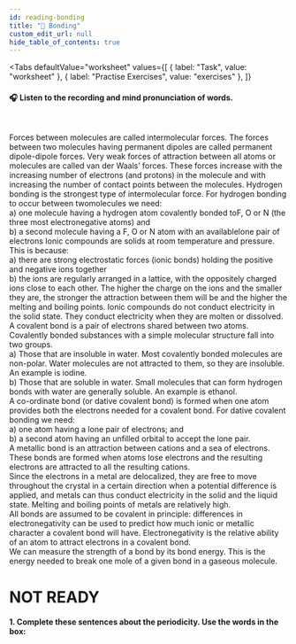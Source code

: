 ```yaml
---
id: reading-bonding
title: "📝 Bonding"
custom_edit_url: null
hide_table_of_contents: true
---
```



<Tabs
  defaultValue="worksheet"
  values={[
    { label: "Task", value: "worksheet" },
    { label: "Practise Exercises", value: "exercises" },
  ]}
>
<TabItem value="worksheet">

#### 🎧️ Listen to the recording and mind pronunciation of words.

<ReactPlayer
  url="/media/504.154e706c.mp3"
  width="100ww"
  height="40px"
  controls={true}
/>

<br />

Forces between molecules are called intermolecular forces. The forces between two molecules having permanent dipoles are called permanent dipole-dipole forces. Very weak forces of attraction between all atoms or molecules are called van der Waals’ forces. These forces increase with the increasing number of electrons (and protons) in the molecule and with increasing the number of contact points between the molecules. Hydrogen bonding is the strongest type of intermolecular force. For hydrogen bonding to occur between twomolecules we need:<br/>
a) one molecule having a hydrogen atom covalently bonded toF, O or N (the three most electronegative atoms) and<br/>
b) a second molecule having a F, O or N atom with an availablelone pair of electrons Ionic compounds are solids at room temperature and pressure. <br/>
This is because:<br/>
a) there are strong electrostatic forces (ionic bonds) holding the positive and negative ions together<br/>
b) the ions are regularly arranged in a lattice, with the oppositely charged ions close to each other. The higher the charge on the ions and the smaller they are, the stronger the attraction between them will be and the higher the melting and boiling points. Ionic compounds do not conduct electricity in the solid state. They conduct electricity when they are molten or dissolved.<br/>
A covalent bond is a pair of electrons shared between two atoms. Covalently bonded substances with a simple molecular structure fall into two groups.<br/>
a) Those that are insoluble in water. Most covalently bonded molecules are non-polar. Water molecules are not attracted to them, so they are insoluble. An example is iodine.<br/>
b) Those that are soluble in water. Small molecules that can form hydrogen bonds with water are generally soluble. An example is ethanol.<br/>
A co-ordinate bond (or dative covalent bond) is formed when one atom provides both the electrons needed for a covalent bond. For dative covalent bonding we need:<br/>
a) one atom having a lone pair of electrons; and<br/>
b) a second atom having an unfilled orbital to accept the lone pair. <br/>
A metallic bond is an attraction between cations and a sea of electrons. These bonds are formed when atoms lose electrons and the resulting electrons are attracted to all the resulting cations. <br/>
Since the electrons in a metal are delocalized, they are free to move throughout the crystal in a certain direction when a potential difference is applied, and metals can thus conduct electricity in the solid and the liquid state. Melting and boiling points of metals are relatively high.<br/>
All bonds are assumed to be covalent in principle: differences in electronegativity can be used to predict how much ionic or metallic character a covalent bond will have. Electronegativity is the relative ability of an atom to attract electrons in a covalent bond.<br/>
We can measure the strength of a bond by its bond energy. This is the energy needed to break one mole of a given bond in a gaseous molecule.<br/>

</TabItem>

<TabItem value="exercises">

# NOT READY

#### 1. Complete these sentences about the periodicity. Use the words in the box:

</TabItem>
</Tabs>
